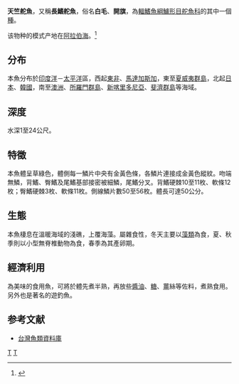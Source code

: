{{Speciesbox 
| taxon = Kyphosus cinerascens
| image = Kyphosus cinerascens.jpg
| status = NE
| status_system = iucn3.1
| authority = [[Forsskål|Forsskål]], 1775
| synonyms = *''Sciaena cinerascens''<br /><small>Forsskål, 1775</small>
*''Pimelepterus cinerascens''<br /><small>Forsskål, 1775</small>
}}
'''天竺舵魚'''，又稱'''長鰭舵魚'''，俗名'''白毛'''、'''開旗'''，為[[輻鰭魚綱|輻鰭魚綱]][[鱸形目|鱸形目]][[舵魚科|舵魚科]]的其中一個[[種|種]]。

该物种的模式产地在[[阿拉伯海|阿拉伯海]]。<ref name=id7564>{{cite web| url =http://www.bioinfo.cn/db05/BjdwSpecies.php?action=view&id=7564| title =长鳍舵鱼| work =中国动物物种编目数据库| publisher =中国科学院微生物研究所| author =中国科学院动物研究所| accessdate =2009-04-16| deadurl =yes| archiveurl =https://web.archive.org/web/20160305033108/http://www.bioinfo.cn/db05/BjdwSpecies.php?action=view&id=7564| archivedate =2016-03-05}}</ref>

==分布==
本魚分布於[[印度洋|印度洋]]－[[太平洋|太平洋]]區，西起[[東非|東非]]、[[馬達加斯加|馬達加斯加]]，東至[[夏威夷群島|夏威夷群島]]，北起[[日本|日本]]、[[韓國|韓國]]，南至[[澳洲|澳洲]]、[[所羅門群島|所羅門群島]]、[[新喀里多尼亞|新喀里多尼亞]]、[[斐濟群島|斐濟群島]]等海域。

==深度==
水深1至24公尺。

==特徵==
本魚體呈草綠色，體側每一鱗片中央有金黃色條，各鱗片連接成金黃色縱紋。吻端無鱗，背鰭、臀鰭及尾鰭基部接密被細鱗，尾鰭分叉。背鰭硬棘10至11枚、軟條12枚；臀鰭硬棘3枚、軟條11枚。側線鱗片數50至56枚。體長可達50公分。

==生態==
本魚棲息在溫暖海域的淺礁，上覆海藻。屬雜食性，冬天主要以[[藻類|藻類]]為食，夏、秋季則以小型無脊椎動物為食，春季為其產卵期。

==經濟利用==
為美味的食用魚，可將於體先煮半熟，再放些[[醬油|醬油]]、[[糖|糖]]、[[薑|薑]]絲等佐料，煮熟食用。另外也是著名的遊釣魚。

==参考文献==
{{Reflist}}
*[http://fishdb.sinica.edu.tw/ 台灣魚類資料庫]{{Wayback|url=http://fishdb.sinica.edu.tw/ |date=20160304193340 }}
{{Taxonbar|from=Q2707303}}

[[Category:食用鱼|T]]
[[Category:舵魚屬|T]]